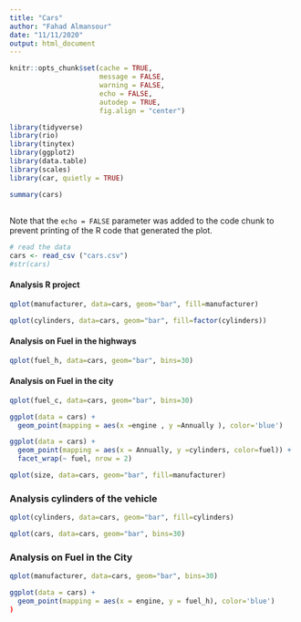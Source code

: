 ```yaml
---
title: "Cars"
author: "Fahad Almansour"
date: "11/11/2020"
output: html_document
---
```


```r
knitr::opts_chunk$set(cache = TRUE, 
                      message = FALSE,
                      warning = FALSE,
                      echo = FALSE,
                      autodep = TRUE, 
                      fig.align = "center")

library(tidyverse)
library(rio)
library(tinytex)
library(ggplot2)
library(data.table)
library(scales)
library(car, quietly = TRUE)


```

```r
summary(cars)
```

## 



Note that the `echo = FALSE` parameter was added to the code chunk to prevent printing of the R code that generated the plot.


```r

# read the data 
cars <- read_csv ("cars.csv")
#str(cars)
```




#### Analysis  R project



```r

qplot(manufacturer, data=cars, geom="bar", fill=manufacturer)

```

```r
qplot(cylinders, data=cars, geom="bar", fill=factor(cylinders))

```

#### Analysis on Fuel in the highways 
```r
qplot(fuel_h, data=cars, geom="bar", bins=30)
```




#### Analysis on Fuel in the city


```r
qplot(fuel_c, data=cars, geom="bar", bins=30)
```
 


```r
ggplot(data = cars) + 
  geom_point(mapping = aes(x =engine , y =Annually ), color='blue')

ggplot(data = cars) + 
  geom_point(mapping = aes(x = Annually, y =cylinders, color=fuel)) +
  facet_wrap(~ fuel, nrow = 2)

```



```r

qplot(size, data=cars, geom="bar", fill=manufacturer)

```



### Analysis cylinders of the vehicle



```r
qplot(cylinders, data=cars, geom="bar", fill=cylinders)

```



```r
qplot(cars, data=cars, geom="bar", bins=30)
```




### Analysis on Fuel in the City


```r
qplot(manufacturer, data=cars, geom="bar", bins=30)
```



```r
ggplot(data = cars) + 
  geom_point(mapping = aes(x = engine, y = fuel_h), color='blue')
)

```



